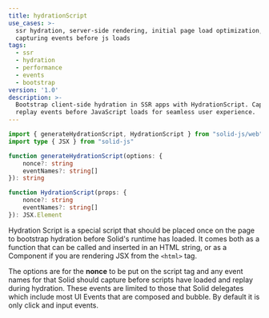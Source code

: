 ```yaml
---
title: hydrationScript
use_cases: >-
  ssr hydration, server-side rendering, initial page load optimization,
  capturing events before js loads
tags:
  - ssr
  - hydration
  - performance
  - events
  - bootstrap
version: '1.0'
description: >-
  Bootstrap client-side hydration in SSR apps with HydrationScript. Capture and
  replay events before JavaScript loads for seamless user experience.
---
```


```ts
import { generateHydrationScript, HydrationScript } from "solid-js/web"
import type { JSX } from "solid-js"

function generateHydrationScript(options: {
	nonce?: string
	eventNames?: string[]
}): string

function HydrationScript(props: {
	nonce?: string
	eventNames?: string[]
}): JSX.Element

```

Hydration Script is a special script that should be placed once on the page to bootstrap hydration before Solid's runtime has loaded. 
It comes both as a function that can be called and inserted in an HTML string, or as a Component if you are rendering JSX from the `<html>` tag.

The options are for the **nonce** to be put on the script tag and any event names for that Solid should capture before scripts have loaded and replay during hydration. 
These events are limited to those that Solid delegates which include most UI Events that are composed and bubble. 
By default it is only click and input events.
